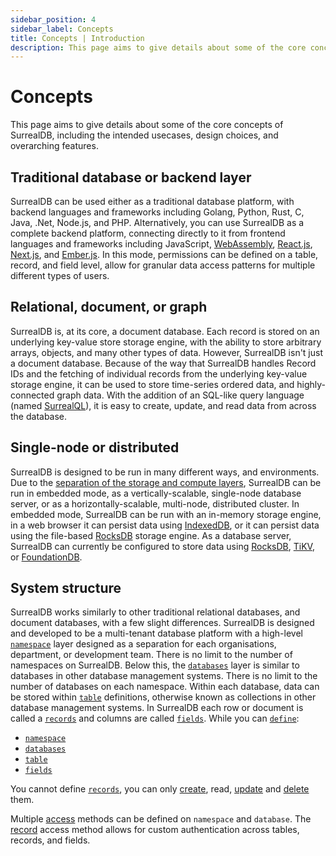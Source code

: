 ```yaml
---
sidebar_position: 4
sidebar_label: Concepts
title: Concepts | Introduction
description: This page aims to give details about some of the core concepts of SurrealDB, including the intended usecases, design choices, and overarching features.
---
```


# Concepts

This page aims to give details about some of the core concepts of SurrealDB, including the intended usecases, design choices, and overarching features.

## Traditional database or backend layer
SurrealDB can be used either as a traditional database platform, with backend languages and frameworks including Golang, Python, Rust, C, Java, .Net, Node.js, and PHP. Alternatively, you can use SurrealDB as a complete backend platform, connecting directly to it from frontend languages and frameworks including JavaScript, [WebAssembly](https://webassembly.org/), [React.js](https://react.dev/), [Next.js](https://nextjs.org/), and [Ember.js](https://emberjs.com/). In this mode, permissions can be defined on a table, record, and field level, allow for granular data access patterns for multiple different types of users.

## Relational, document, or graph
SurrealDB is, at its core, a document database. Each record is stored on an underlying key-value store storage engine, with the ability to store arbitrary arrays, objects, and many other types of data. However, SurrealDB isn't just a document database. Because of the way that SurrealDB handles Record IDs and the fetching of individual records from the underlying key-value storage engine, it can be used to store time-series ordered data, and highly-connected graph data. With the addition of an SQL-like query language (named [SurrealQL](/docs/surrealdb/2.x/surrealql)), it is easy to create, update, and read data from across the database.

## Single-node or distributed
SurrealDB is designed to be run in many different ways, and environments. Due to the [separation of the storage and compute layers](/docs/surrealdb/2.x/introduction/architecture), SurrealDB can be run in embedded mode, as a vertically-scalable, single-node database server, or as a horizontally-scalable, multi-node, distributed cluster. In embedded mode, SurrealDB can be run with an in-memory storage engine, in a web browser it can persist data using [IndexedDB](https://web.dev/indexeddb/), or it can persist data using the file-based [RocksDB](https://rocksdb.org/) storage engine. As a database server, SurrealDB can currently be configured to store data using [RocksDB](https://rocksdb.org/), [TiKV](https://tikv.org/), or [FoundationDB](https://www.foundationdb.org/).

## System structure
SurrealDB works similarly to other traditional relational databases, and document databases, with a few slight differences. SurrealDB is designed and developed to be a multi-tenant database platform with a high-level [`namespace`](/docs/surrealdb/2.x/surrealql/statements/define/namespace) layer designed as a separation for each organisations, department, or development team. There is no limit to the number of namespaces on SurrealDB. Below this, the [`databases`](/docs/surrealdb/2.x/surrealql/statements/define/database) layer is similar to databases in other database management systems. There is no limit to the number of databases on each namespace. Within each database, data can be stored within [`table`](/docs/surrealdb/2.x/surrealql/statements/define/table) definitions, otherwise known as collections in other database management systems. In SurrealDB each row or document is called a [`records`](/docs/surrealdb/2.x/surrealql/datamodel/ids) and columns are called [`fields`](/docs/surrealdb/2.x/surrealql/statements/define/field). While you can [`define`](/docs/surrealdb/2.x/surrealql/statements/define):

- [`namespace`](/docs/surrealdb/2.x/surrealql/statements/define/namespace)
- [`databases`](/docs/surrealdb/2.x/surrealql/statements/define/database)
- [`table`](/docs/surrealdb/2.x/surrealql/statements/define/table)
- [`fields`](/docs/surrealdb/2.x/surrealql/statements/define/field)

You cannot define [`records`](/docs/surrealdb/2.x/surrealql/datamodel/ids), you can only [create](/docs/surrealdb/2.x/surrealql/statements/create), read, [update](/docs/surrealdb/2.x/surrealql/statements/update) and [delete](/docs/surrealdb/2.x/surrealql/statements/delete) them.

Multiple [access](/docs/surrealdb/2.x/surrealql/statements/define/access) methods can be defined on `namespace` and `database`. The [record](/docs/surrealdb/2.x/surrealql/statements/define/access/record) access method allows for custom authentication across tables, records, and fields.
